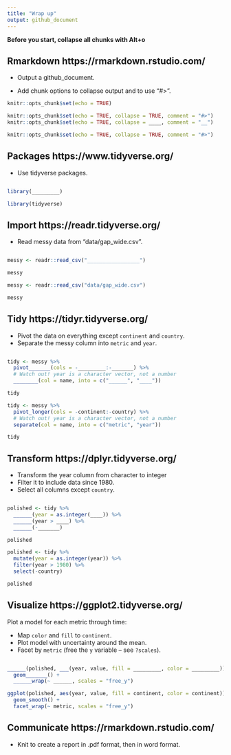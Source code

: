 ```yaml
---
title: "Wrap up"
output: github_document
---
```


**Before you start, collapse all chunks with Alt+o**



## Rmarkdown https://rmarkdown.rstudio.com/

* Output a github_document.

* Add chunk options to collapse output and to use "#>".

```r
knitr::opts_chunk$set(echo = TRUE)
```

```r
knitr::opts_chunk$set(echo = TRUE, collapse = TRUE, comment = "#>")
knitr::opts_chunk$set(echo = TRUE, collapse = ____, comment = "__")
```

```r
knitr::opts_chunk$set(echo = TRUE, collapse = TRUE, comment = "#>")
```



## Packages https://www.tidyverse.org/

* Use tidyverse packages.

```r

```

```r
library(_________)
```

```r
library(tidyverse)
```



## Import https://readr.tidyverse.org/

* Read messy data from "data/gap_wide.csv".

```r


```

```r
messy <- readr::read_csv("_________________")

messy
```

```r
messy <- readr::read_csv("data/gap_wide.csv")

messy
```



## Tidy https://tidyr.tidyverse.org/

* Pivot the data on everything except `continent` and `country`.
* Separate the messy column into `metric` and `year`.

```r





```

```r
tidy <- messy %>% 
  pivot_______(cols = -_________:-_______) %>% 
  # Watch out! year is a character vector, not a number
  ________(col = name, into = c("______", "____"))

tidy
```

```r
tidy <- messy %>% 
  pivot_longer(cols = -continent:-country) %>% 
  # Watch out! year is a character vector, not a number
  separate(col = name, into = c("metric", "year"))

tidy
```



## Transform https://dplyr.tidyverse.org/

* Transform the year column from character to integer
* Filter it to include data since 1980.
* Select all columns except `country`.

```r






```

```r
polished <- tidy %>% 
  ______(year = as.integer(____)) %>%
  ______(year > ____) %>% 
  ______(-_______)

polished
```

```r
polished <- tidy %>% 
  mutate(year = as.integer(year)) %>%
  filter(year > 1980) %>% 
  select(-country)

polished
```



## Visualize https://ggplot2.tidyverse.org/

Plot a model for each metric through time:

* Map `color` and `fill` to `continent`.
* Plot model with uncertainty around the mean.
* Facet by `metric` (free the `y` variable -- see `?scales`).

```r



```

```r
______(polished, ___(year, value, fill = _________, color = _________)) +
  geom_______() +
  ______wrap(~ ______, scales = "free_y")
```

```r
ggplot(polished, aes(year, value, fill = continent, color = continent)) +
  geom_smooth() +
  facet_wrap(~ metric, scales = "free_y")
```



## Communicate https://rmarkdown.rstudio.com/

* Knit to create a report in .pdf format, then in word format.

